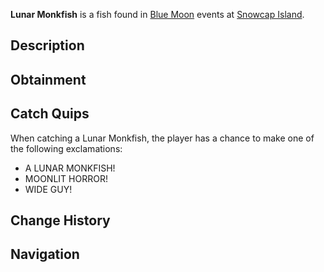{{FishInfobox
|image          = Lunar Monkfish.png
|rarity         = Mythical
|sea            = First Sea
|location       = [[Blue Moon - First Sea]]
|sublocation    = 
|sources        = Fishing Rod
|radar_location = 
|prog_speed     = -15
|xp             = 5500
|weather        = Windy
|time           = 
|season         = Winter
|bait           = Shark Head
|base_weight    = 250
|base_value     = 8000
|weight_range   = 170
|base_chance    = 50
|base_resil     = 40
}}
'''Lunar Monkfish''' is a {{Rarity|Mythical}} fish found in [[Blue Moon]] events at [[Snowcap Island]].

== Description ==
{{Description|A grotesque, moon-kissed beast lurking in the icy abyss.|Bestiary Entry}}

== Obtainment ==
{{Description|It waits where the winds howl over frozen waves.|Bestiary Hint}}
{{Fish Availability|
Blue Moon/First Sea
|top_rods      = 
Krampus's Rod\187075.21\395729.21;
Magma Rod\174300.27\368705.76;
Plastic Rod\161983.13\342650.73;
Leviathan's Fang Rod\136510.4\563461.86;
Trident Rod\124540.39\433884.6;
Buddy Bond Rod\120330.33\296581.71;
No-Life Rod\111180.95\474338.42;
Seraphic Rod\111767.23\455237.16;
Ethereal Prism Rod\115846.07\452439.9;
Tempest Rod\107347.12\450707.6;
Kraken Rod\96689.29\440063.49;
Fortune Rod\77006.39\343992.22;
Free Spirit Rod\114711.45\418039.18;
Rod Of The Forgotten Fang\104323.84\444590.9;
Challenger's Rod\101101.72\429012.06;
Rod Of The Exalted One\94503.58\427481.16;
Rod Of The Depths\93589.14\394043.37;
Zeus Rod\91694.45\397766.8;
Verdant Shear Rod\90079.35\397595.53;
Blazebringer Rod\87171.31\378145.58;
Depthseeker Rod\83025.85\368648.88;
Avalanche Rod\74769.45\332788.19;
Volcanic Rod\73855.07\310054.12;
Steady Rod\37386.82\107903.85
|recommended   = Trident Rod
}}

== Catch Quips ==
When catching a Lunar Monkfish, the player has a chance to make one of the following exclamations:
* A LUNAR MONKFISH!
* MOONLIT HORROR!
* WIDE GUY!

== Change History ==
{{Change History|{{subst:Current Version}}}}

== Navigation ==
{{Fish Navbox|Blue Moon - First Sea}}